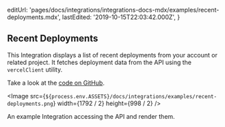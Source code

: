 
  editUrl:
    'pages/docs/integrations/integrations-docs-mdx/examples/recent-deployments.mdx',
  lastEdited: '2019-10-15T22:03:42.000Z',
}

## Recent Deployments

This Integration displays a list of recent deployments from your <OrgName /> account or related project.
It fetches deployment data from the <OrgName /> API using the `vercelClient` utility.

Take a look at the [code on GitHub](https://github.com/vercel/integrations/tree/master/recent-deployments).

<Image
  src={`${process.env.ASSETS}/docs/integrations/examples/recent-deployments.png`}
  width={1792 / 2}
  height={998 / 2}
/>
<Caption>
  An example Integration accessing the <OrgName /> API and render them.
</Caption>
